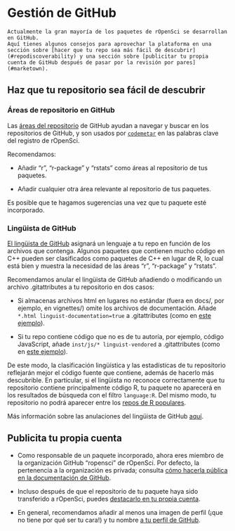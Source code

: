 # Gestión de GitHub {#grooming}

```block
Actualmente la gran mayoría de los paquetes de rOpenSci se desarrollan en GitHub.
Aquí tienes algunos consejos para aprovechar la plataforma en una sección sobre [hacer que tu repo sea más fácil de descubrir](#repodiscoverability) y una sección sobre [publicitar tu propia cuenta de GitHub después de pasar por la revisión por pares](#marketown).
```

## Haz que tu repositorio sea fácil de descubrir {#repodiscoverability}

### Áreas de repositorio en GitHub

Las [áreas del repositorio](https://blog.github.com/2017-01-31-introducing-topics/) de GitHub ayudan a navegar y buscar en los repositorios de GitHub, y son usados por [`codemetar`](https://github.com/ropensci/codemetar) en las palabras clave del registro de rOpenSci.

Recomendamos:

- Añadir "r", "r-package" y "rstats" como áreas al repositorio de tus paquetes.

- Añadir cualquier otra área relevante al repositorio de tus paquetes.

Es posible que te hagamos sugerencias una vez que tu paquete esté incorporado.

### Lingüista de GitHub

[El lingüista de GitHub](https://github.com/github/linguist) asignará un lenguaje a tu repo en función de los archivos que contenga. 
Algunos paquetes que contienen mucho código en C++ pueden ser clasificados como paquetes de C++ en lugar de R, lo cual está bien y muestra la necesidad de las áreas "r", "r-package" y "rstats".

Recomendamos anular el lingüista de GitHub añadiendo o modificando un archivo .gitattributes a tu repositorio en dos casos:

- Si almacenas archivos html en lugares no estándar (fuera en docs/, por ejemplo, en vignettes/) omite los archivos de documentación. 
Añade `*.html linguist-documentation=true` a .gitattributes (como en [este ejemplo](https://github.com/ropensci/ecoengine/blob/56b64d8d29dfae430a776d1dd440b240452eb1bf/.gitattributes#L5)).

- Si tu repo contiene código que no es de tu autoría, por ejemplo, código JavaScript, añade `inst/js/* linguist-vendored` a .gitattributes (como en [este ejemplo](https://github.com/ropensci/wellknown/blob/4435eb620eeae346d2cab7d62276c29dee29a898/.gitattributes#L1)).

De este modo, la clasificación lingüística y las estadísticas de tu repositorio reflejarán mejor el código fuente que contiene, además de hacerlo más descubrible.
En particular, si el lingüista no reconoce correctamente que tu repositorio contiene principalmente código R, tu paquete no aparecerá en los resultados de búsqueda con el filtro `language:R`.
Del mismo modo, tu repositorio no podrá aparecer entre los [repos de R populares](https://github.com/trending/r).

Más información sobre las anulaciones del lingüista de GitHub [aquí](https://github.com/github/linguist#overrides).

## Publicita tu propia cuenta {#marketown}

- Como responsable de un paquete incorporado, ahora eres miembro de la organización GitHub "ropensci" de rOpenSci. 
Por defecto, la pertenencia a la organización es privada; consulta [cómo hacerla pública en la documentación de GitHub](https://help.github.com/articles/publicizing-or-hiding-organization-membership/).

- Incluso después de que el repositorio de tu paquete haya sido transferido a rOpenSci, puedes [destacarlo en tu propia cuenta](https://help.github.com/articles/pinning-repositories-to-your-profile/).

- En general, recomendamos añadir al menos una imagen de perfil (¡que no tiene por qué ser tu cara!) y tu nombre [a tu perfil de GitHub](https://help.github.com/articles/customizing-your-profile/).


